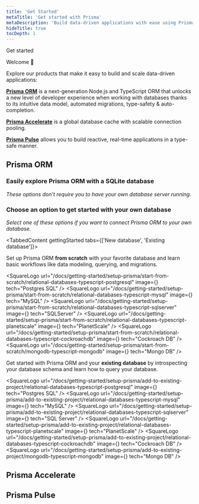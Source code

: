 ```yaml
---
title: 'Get Started'
metaTitle: 'Get started with Prisma'
metaDescription: 'Build data-driven applications with ease using Prisma ORM, add connection pooling or global caching with Prisma Accelerate or subscribe to database changes in real-time with Prisma Pulse.'
hideTitle: true
tocDepth: 1
---
```


<TopBlock>

<BorderBox>

<BoxTitle>Get started</BoxTitle>

Welcome 👋

Explore our products that make it easy to build and scale data-driven applications:

[**<Database />Prisma ORM**](/orm/overview/introduction/what-is-prisma) is a next-generation Node.js and TypeScript ORM that unlocks a new level of developer experience when working with databases thanks to its intuitive data model, automated migrations, type-safety & auto-completion.

[**<Bolt />Prisma Accelerate**](/accelerate/what-is-accelerate) is a global database cache with scalable connection pooling.

[**<SignalStream />Prisma Pulse**](/pulse/what-is-pulse) allows you to build reactive, real-time applications in a type-safe manner.

</BorderBox>

</TopBlock>

## <Database color="#5A67D8" width="21" height="24" /> Prisma ORM

### Easily explore Prisma ORM with a SQLite database

_These options don't require you to have your own database server running._

<Grid>
  <LinkCard
    icon="fa-solid fa-rabbit-running"
    title="Quickstart"
    desc="Set up Prisma ORM from scratch with a SQLite database in 5 minutes."
    link="/docs/getting-started/quickstart"
  />
  <LinkCard
    icon="fa-brands fa-github"
    title="Examples"
    desc="Explore our ready-to-run examples with your favorite frameworks and libraries."
    link="https://github.com/prisma/prisma-examples/"
  />
</Grid>

### Choose an option to get started with your own database

_Select one of these options if you want to connect Prisma ORM to your own database._

<TabbedContent gettingStarted tabs={['New database', 'Existing database']}>
  <tab>
    <Tab>
      <p>
        Set up Prisma ORM <b>from scratch</b> with your favorite database and
        learn basic workflows like data modeling, querying, and migrations.
      </p>
      <List>
        <SquareLogo
          url="/docs/getting-started/setup-prisma/start-from-scratch/relational-databases-typescript-postgresql"
          image={<PostgresSQLSimple />}
          tech="Postgres SQL"
        />
        <SquareLogo
          url="/docs/getting-started/setup-prisma/start-from-scratch/relational-databases-typescript-mysql"
          image={<MySQLSimple />}
          tech="MySQL"
        />
        <SquareLogo
          url="/docs/getting-started/setup-prisma/start-from-scratch/relational-databases-typescript-sqlserver"
          image={<SQLServer />}
          tech="SQLServer"
        />
        <SquareLogo
          url="/docs/getting-started/setup-prisma/start-from-scratch/relational-databases-typescript-planetscale"
          image={<PlanetScale />}
          tech="PlanetScale"
        />
        <SquareLogo
          url="/docs/getting-started/setup-prisma/start-from-scratch/relational-databases-typescript-cockroachdb"
          image={<CockroachDBgradient />}
          tech="Cockroach DB"
        />
        <SquareLogo
          url="/docs/getting-started/setup-prisma/start-from-scratch/mongodb-typescript-mongodb"
          image={<MongoDBSimple />}
          tech="Mongo DB"
        />
      </List>
    </Tab>
  </tab>
  <tab>
    <Tab>
      <p>
        Get started with Prisma ORM and your <b>existing database</b> by
        introspecting your database schema and learn how to query your database.
      </p>
      <List>
        <SquareLogo
          url="/docs/getting-started/setup-prisma/add-to-existing-project/relational-databases-typescript-postgresql"
          image={<PostgresSQLSimple />}
          tech="Postgres SQL"
        />
        <SquareLogo
          url="/docs/getting-started/setup-prisma/add-to-existing-project/relational-databases-typescript-mysql"
          image={<MySQLSimple />}
          tech="MySQL"
        />
        <SquareLogo
          url="/docs/getting-started/setup-prisma/add-to-existing-project/relational-databases-typescript-sqlserver"
          image={<SQLServer />}
          tech="SQL Server"
        />
        <SquareLogo
          url="/docs/getting-started/setup-prisma/add-to-existing-project/relational-databases-typescript-planetscale"
          image={<PlanetScale />}
          tech="PlanetScale"
        />
        <SquareLogo
          url="/docs/getting-started/setup-prisma/add-to-existing-project/relational-databases-typescript-cockroachdb"
          image={<CockroachDBgradient />}
          tech="Cockroach DB"
        />
        <SquareLogo
          url="/docs/getting-started/setup-prisma/add-to-existing-project/mongodb-typescript-mongodb"
          image={<MongoDBSimple />}
          tech="Mongo DB"
        />
      </List>
    </Tab>
  </tab>
</TabbedContent>

## <Bolt color="#16A394" width="21" height="24" /> Prisma Accelerate

<Grid>
  <LinkCard
    icon="fa-solid fa-arrow-right"
    title="Get started"
    desc="Add Accelerate to your app to use global database caching & connection pooling."
    link="/accelerate/getting-started"
  />
  <LinkCard
    icon="fa-brands fa-github"
    title="Speed Test"
    desc="Run the speed test to see how Prisma Accelerate can make your app faster."
    link="https://accelerate-speed-test.prisma.io/"
  />
</Grid>

## <SignalStream color="#16A394" width="27" height="24" /> Prisma Pulse

<Grid>
  <LinkCard
    icon="fa-solid fa-arrow-right"
    title="Get started"
    desc="Add Pulse to your app to subscribe to real-time updates from your database."
    link="/pulse/getting-started"
  />
</Grid>
